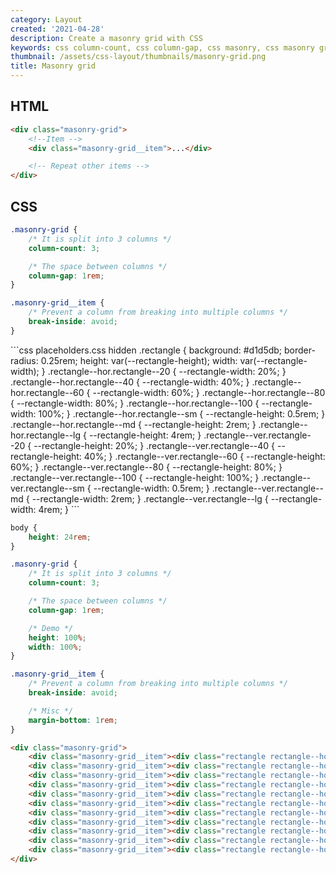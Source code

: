 ```yaml
---
category: Layout
created: '2021-04-28'
description: Create a masonry grid with CSS
keywords: css column-count, css column-gap, css masonry, css masonry grid
thumbnail: /assets/css-layout/thumbnails/masonry-grid.png
title: Masonry grid
---
```


## HTML

```html
<div class="masonry-grid">
    <!--Item -->
    <div class="masonry-grid__item">...</div>

    <!-- Repeat other items -->
</div>
```

## CSS

```css
.masonry-grid {
    /* It is split into 3 columns */
    column-count: 3;

    /* The space between columns */
    column-gap: 1rem;
}

.masonry-grid__item {
    /* Prevent a column from breaking into multiple columns */
    break-inside: avoid;
}
```

<Playground>
```css placeholders.css hidden
.rectangle {
    background: #d1d5db;
    border-radius: 0.25rem;
    height: var(--rectangle-height);
    width: var(--rectangle-width);
}
.rectangle--hor.rectangle--20 {
    --rectangle-width: 20%;
}
.rectangle--hor.rectangle--40 {
    --rectangle-width: 40%;
}
.rectangle--hor.rectangle--60 {
    --rectangle-width: 60%;
}
.rectangle--hor.rectangle--80 {
    --rectangle-width: 80%;
}
.rectangle--hor.rectangle--100 {
    --rectangle-width: 100%;
}
.rectangle--hor.rectangle--sm {
    --rectangle-height: 0.5rem;
}
.rectangle--hor.rectangle--md {
    --rectangle-height: 2rem;
}
.rectangle--hor.rectangle--lg {
    --rectangle-height: 4rem;
}
.rectangle--ver.rectangle--20 {
    --rectangle-height: 20%;
}
.rectangle--ver.rectangle--40 {
    --rectangle-height: 40%;
}
.rectangle--ver.rectangle--60 {
    --rectangle-height: 60%;
}
.rectangle--ver.rectangle--80 {
    --rectangle-height: 80%;
}
.rectangle--ver.rectangle--100 {
    --rectangle-height: 100%;
}
.rectangle--ver.rectangle--sm {
    --rectangle-width: 0.5rem;
}
.rectangle--ver.rectangle--md {
    --rectangle-width: 2rem;
}
.rectangle--ver.rectangle--lg {
    --rectangle-width: 4rem;
}
```

```css styles.css hidden
body {
    height: 24rem;
}

.masonry-grid {
    /* It is split into 3 columns */
    column-count: 3;

    /* The space between columns */
    column-gap: 1rem;

    /* Demo */
    height: 100%;
    width: 100%;
}

.masonry-grid__item {
    /* Prevent a column from breaking into multiple columns */
    break-inside: avoid;

    /* Misc */
    margin-bottom: 1rem;
}
```

```html index.html hidden
<div class="masonry-grid">
    <div class="masonry-grid__item"><div class="rectangle rectangle--hor rectangle--sm rectangle--100"></div></div>
    <div class="masonry-grid__item"><div class="rectangle rectangle--hor rectangle--md rectangle--100"></div></div>
    <div class="masonry-grid__item"><div class="rectangle rectangle--hor rectangle--md rectangle--100"></div></div>
    <div class="masonry-grid__item"><div class="rectangle rectangle--hor rectangle--sm rectangle--100"></div></div>
    <div class="masonry-grid__item"><div class="rectangle rectangle--hor rectangle--sm rectangle--100"></div></div>
    <div class="masonry-grid__item"><div class="rectangle rectangle--hor rectangle--sm rectangle--100"></div></div>
    <div class="masonry-grid__item"><div class="rectangle rectangle--hor rectangle--md rectangle--100"></div></div>
    <div class="masonry-grid__item"><div class="rectangle rectangle--hor rectangle--sm rectangle--100"></div></div>
    <div class="masonry-grid__item"><div class="rectangle rectangle--hor rectangle--md rectangle--100"></div></div>
    <div class="masonry-grid__item"><div class="rectangle rectangle--hor rectangle--sm rectangle--100"></div></div>
    <div class="masonry-grid__item"><div class="rectangle rectangle--hor rectangle--sm rectangle--100"></div></div>
</div>
```
</Playground>
